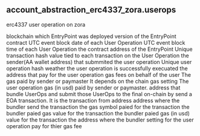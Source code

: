 ## account_abstraction_erc4337_zora.userops 
erc4337 user operation on zora

<ParamField path="blockchain">
blockchain which EntryPoint was deployed
</ParamField>
<ParamField path="version">
version of the EntryPoint contract
</ParamField>
<ParamField path="block_month">
UTC event block date of each User Operation
</ParamField>
<ParamField path="block_time">
UTC event block time of each User Operation
</ParamField>
<ParamField path="entrypoint_contract">
the contract address of the EntryPoint
</ParamField>
<ParamField path="tx_hash">
Unique transaction hash value tied to each transaction on the User Operation
</ParamField>
<ParamField path="sender">
the sender(AA wallet address) that submmited the user operation
</ParamField>
<ParamField path="userop_hash">
Unique user operation hash
</ParamField>
<ParamField path="success">
weather the user operation is successfully execuated
</ParamField>
<ParamField path="paymaster">
the address that pay for the user operation gas fees on behalf of the user
</ParamField>
<ParamField path="op_fee">
The gas paid by sender or paymaster It depends on the chain gas setting
</ParamField>
<ParamField path="op_fee_usd">
The user operation gas (in usd) paid by sender or paymaster. 
</ParamField>
<ParamField path="bundler">
address that bundle UserOps and submit those UserOps to the final on-chain by send a EOA transaction. It is the transaction from address
</ParamField>
<ParamField path="tx_to">
address where the bundler send the transaction
</ParamField>
<ParamField path="gas_symbol">
the gas symbol paied for the transaction
</ParamField>
<ParamField path="tx_fee">
the bundler paied gas value for the transaction
</ParamField>
<ParamField path="tx_fee_usd">
the bundler paied gas (in usd) value for the transaction
</ParamField>
<ParamField path="beneficiary">
the address where the bundler setting for the user operation pay for thier gas fee
</ParamField>
